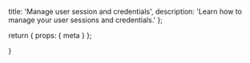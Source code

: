   title: 'Manage user session and credentials',
  description:
    'Learn how to manage your user sessions and credentials.'
};

  return {
    props: {
      meta
    }
  };

}
